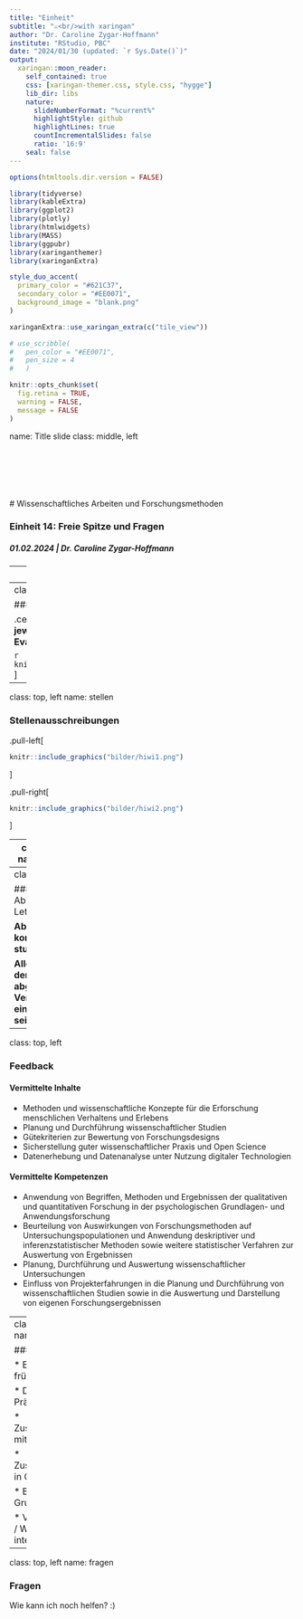 ```yaml
---
title: "Einheit"
subtitle: "⚔<br/>with xaringan"
author: "Dr. Caroline Zygar-Hoffmann"
institute: "RStudio, PBC"
date: "2024/01/30 (updated: `r Sys.Date()`)"
output:
  xaringan::moon_reader:
    self_contained: true
    css: [xaringan-themer.css, style.css, "hygge"]
    lib_dir: libs
    nature:
      slideNumberFormat: "%current%"
      highlightStyle: github
      highlightLines: true
      countIncrementalSlides: false
      ratio: '16:9'
    seal: false
---
```


```r
options(htmltools.dir.version = FALSE)

library(tidyverse)
library(kableExtra)
library(ggplot2)
library(plotly)
library(htmlwidgets)
library(MASS)
library(ggpubr)
library(xaringanthemer)
library(xaringanExtra)

style_duo_accent(
  primary_color = "#621C37",
  secondary_color = "#EE0071",
  background_image = "blank.png"
)

xaringanExtra::use_xaringan_extra(c("tile_view"))

# use_scribble(
#   pen_color = "#EE0071",
#   pen_size = 4
#   )

knitr::opts_chunk$set(
  fig.retina = TRUE,
  warning = FALSE,
  message = FALSE
)
```

name: Title slide
class: middle, left
<br><br><br><br><br><br><br>
# Wissenschaftliches Arbeiten und Forschungsmethoden

### Einheit 14: Freie Spitze und Fragen
##### 01.02.2024 | Dr. Caroline Zygar-Hoffmann

---
class: top, left
name: content

### Heutige Themen

#### [Lehrevaluation](#eval)

#### [Stellenausschreibungen](#stellen)

#### [Abschlussbericht: Letzte Hinweise](#reminder)

#### [Feedback](#feedback)

#### [Fragen](#fragen)

---
class: top, left
name: eval

### Lehrevaluation

.center[
**"Die Studierenden finden die jeweils individuell freigeschalteten Evaluationen im studynet"**

```r
knitr::include_graphics("bilder/eval.png")
```
]


---
class: top, left
name: stellen

### Stellenausschreibungen

.pull-left[
```r
knitr::include_graphics("bilder/hiwi1.png")
```
]

.pull-right[
```r
knitr::include_graphics("bilder/hiwi2.png")
```
]

---
class: top, left
name: reminder

### Abschlussbericht: Letzte Hinweise

* **Präregistrierung nochmal durchgehen** -- alles so gemacht wie beschrieben bzw. Abweichungen gekennzeichnet? Gerade bei übernommenen Textvorlagen von mir bzw. so Themen wie Umgang mit fehlenden Werten, Voraussetzungen, Skalenbildung, Alpha-Niveau
$\rightarrow$ **Präregistrierung ist kein Gefängnis! Sie macht Änderungen nur transparent.**

* **Poweranalyse**: Wurde die geplante Stichprobengröße erreicht? Wenn nicht: Im Bericht kontrastieren, wie die Power für die erreichte Stichprobengröße ist (für die *in der Präregistrierung angenommene* Effektstärke, *nicht* für die Effektstärke der Ergebnisse)

* **Reliabilität**: Nur aus anderen Studien heranzuziehen, wenn Fragebogen unverändert (ggf. übersetzt) verwendet wurde; ansonsten selber errechnen

* **OSF Projekt**: Auf "public" stellen, damit Link erreichbar ist

* **APA-Zitationsregeln** (Einheit 2) beachten

* **Kausale Sprache** im gesamten Bericht nur dann nutzen, wenn ein experimentelles Design vorliegt (vgl. Einheit 10, Folie 49)

* **Rückmeldungen** nicht vergessen! (Einheit 9)

---
class: top, left

### Abschlussbericht: Letzte Hinweise

**Abgabe: Info kommt per studynet**

**Alle müssen mit der abgegebenen Version einverstanden sein**


---
class: top, left

### Feedback

#### Vermittelte Inhalte
*	Methoden und wissenschaftliche Konzepte für die Erforschung menschlichen Verhaltens und Erlebens
*	Planung und Durchführung wissenschaftlicher Studien 
*	Gütekriterien zur Bewertung von Forschungsdesigns
*	Sicherstellung guter wissenschaftlicher Praxis und Open Science
*	Datenerhebung und Datenanalyse unter Nutzung digitaler Technologien

#### Vermittelte Kompetenzen
*	Anwendung von Begriffen, Methoden und Ergebnissen der qualitativen und quantitativen Forschung in der psychologischen Grundlagen- und Anwendungsforschung
*	Beurteilung von Auswirkungen von Forschungsmethoden auf Untersuchungspopulationen und Anwendung deskriptiver und inferenzstatistischer Methoden sowie weitere statistischer Verfahren zur Auswertung von Ergebnissen
* Planung, Durchführung und Auswertung wissenschaftlicher Untersuchungen
* Einfluss von Projekterfahrungen in die Planung und Durchführung von wissenschaftlichen Studien sowie in die Auswertung und Darstellung von eigenen Forschungsergebnissen

---
class: top, left
name: feedback

### Feedback

* Etwas gerne früher gewusst?

* Deadline Präregistrierung

*	Zusammenspiel mit Seminar

* Zusammenarbeit in Gruppen

* Bewertung Gruppenleistung

*	Versionierung / Websites interessant?

---
class: top, left
name: fragen

### Fragen

Wie kann ich noch helfen? :)

<!-- library(renderthis) -->
<!-- to_pdf("WissArb_14_FreieSpitze.Rmd", complex_slides = TRUE) -->
